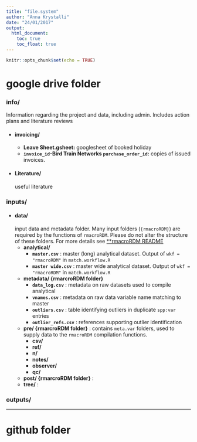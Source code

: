 ```yaml
---
title: "file.system"
author: "Anna Krystalli"
date: "24/01/2017"
output: 
  html_document:
    toc: true
    toc_float: true
---
```


```r
knitr::opts_chunk$set(echo = TRUE)
```

# google drive folder

### **info/**

Information regarding the project and data, including admin. Includes action plans and literature reviews

- #### **invoicing/**
    - **Leave Sheet.gsheet:** googlesheet of booked holiday
    - **`invoice_id`-Bird Train Networks `purchase_order_id`:** copies of issued invoices.
- #### **Literature/**
  useful literature

### **inputs/**

- #### **data/**
  input data and metadata folder. Many input folders (`{rmacroRDM}`) are required by the functions of  `rmacroRDM`. Please do not alter the structure of these folders. For more details see [**rmacroRDM README]()
    - **analytical/** 
        - **`master.csv`** : master (long) analytical dataset. Output of `wkf = "rmacroRDM"` in `match.workflow.R`
        - **`master wide.csv`** : master wide analytical dataset. Output of `wkf = "rmacroRDM"` in `match.workflow.R`
    - **metadata/ {rmarcroRDM folder}**
        - **`data_log.csv`** : metadata on raw datasets used to compile analytical
        - **`vnames.csv`** : metadata on raw data variable name matching to master
        - **`outliers.csv`** : table identifying outliers in duplicate `spp:var` entries
        - **`outlier_refs.csv`** : references supporting outlier identification
    - **pre/ {rmarcroRDM folder}** : contains `meta.var` folders, used to supply data to the `rmacroRDM` compilation functions. 
        - **csv/**
        - **ref/**
        - **n/**
        - **notes/**
        - **observer/**
        - **qc/**
    - **post/ {rmarcroRDM folder}** :
    - **tree/** :

### **outputs/**


***

# github folder